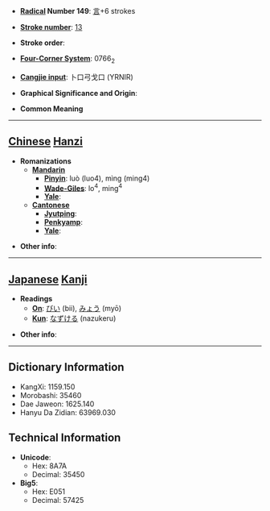 * '''[[Wiktionary:Chinese radical index| Radical]] Number 149''': [[Wiktionary:Chinese radical index 言|言]]+6 strokes

* '''[[Wiktionary:Chinese total strokes index|Stroke number]]''': [[Wiktionary:Chinese total strokes index 13|13]]

* '''Stroke order''': 

* '''[[Wiktionary:Chinese four corner index|Four-Corner System]]''': 0766<sub>2</sub>

* '''[[Wiktionary:Chinese Cangjie index|Cangjie input]]''': 卜口弓戈口 (YRNIR)

* '''Graphical Significance and Origin''': 

* '''Common Meaning'''

----

== [[Chinese]] [[Hanzi]] ==

* '''Romanizations'''
** '''[[Mandarin]]'''
*** '''[[Pinyin]]''': luò (luo4), mìng (ming4)
*** '''[[Wade-Giles]]''': lo<sup>4</sup>, ming<sup>4</sup>
*** '''[[Yale]]''': 
** '''[[Cantonese]]'''
*** '''[[Jyutping]]''':
*** '''[[Penkyamp]]''': 
*** '''[[Yale]]''': 

* '''Other info''': 

----

== [[Japanese]] [[Kanji]] ==

* '''Readings'''
** '''[[On]]''': [[びい]] (bii), [[みょう]] (myō)
** '''[[Kun]]''': [[なずける]] (nazukeru)

* '''Other info''':  

----

== Dictionary Information ==

* KangXi: 1159.150
* Morobashi: 35460
* Dae Jaweon: 1625.140
* Hanyu Da Zidian: 63969.030

== Technical Information ==

* '''Unicode''':
** Hex: 8A7A
** Decimal: 35450
* '''Big5''':
** Hex: E051
** Decimal: 57425